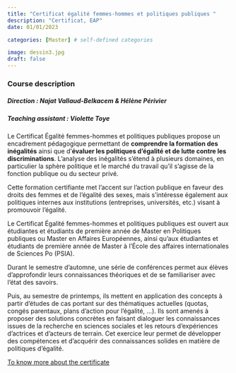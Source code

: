 ```yaml
---
title: "Certificat égalité femmes-hommes et politiques publiques "
description: "Certificat, EAP"
date: 01/01/2023

categories: [Master] # self-defined categories

image: dessin3.jpg
draft: false 
---
```


### Course description

##### Direction : Najat Vallaud-Belkacem & Hélène Périvier

##### Teaching assistant : Violette Toye

Le Certificat Égalité femmes-hommes et politiques publiques propose un encadrement pédagogique permettant de **comprendre la formation des inégalités** ainsi que d'**évaluer les politiques d'égalité et de lutte contre les discriminations**. L'analyse des inégalités s'étend à plusieurs domaines, en particulier la sphère politique et le marché du travail qu'il s'agisse de la fonction publique ou du secteur privé.

Cette formation certifiante met l'accent sur l'action publique en faveur des droits des femmes et de l'égalité des sexes, mais s'intéresse également aux politiques internes aux institutions (entreprises, universités, etc.) visant à promouvoir l'égalité.

Le Certificat Égalité femmes-hommes et politiques publiques est ouvert aux étudiantes et étudiants de première année de Master en Politiques publiques ou Master en Affaires Européennes, ainsi qu'aux étudiantes et étudiants de première année de Master à l'École des affaires internationales de Sciences Po (PSIA).

Durant le semestre d'automne, une série de conférences permet aux élèves d'approfondir leurs connaissances théoriques et de se familiariser avec l'état des savoirs.

Puis, au semestre de printemps, ils mettent en application des concepts à partir d'études de cas portant sur des thématiques actuelles (quotas, congés parentaux, plans d'action pour l'égalité, ...). Ils sont amenés à proposer des solutions concrètes en faisant dialoguer les connaissances issues de la recherche en sciences sociales et les retours d'expériences d'actrices et d'acteurs de terrain. Cet exercice leur permet de développer des compétences et d'acquérir des connaissances solides en matière de politiques d'égalité.

[To know more about the certificate](https://www.sciencespo.fr/programme-presage/fr/content/certificat-egalite-femmes-hommes-ecole-daffaires-publiques.html#:~:text=Le%20Certificat%20%C3%89galit%C3%A9%20femmes-hommes%20et%20politiques%20publiques%20propose,politiques%20d%E2%80%99%C3%A9galit%C3%A9%20et%20de%20lutte%20contre%20les%20discriminations.)
